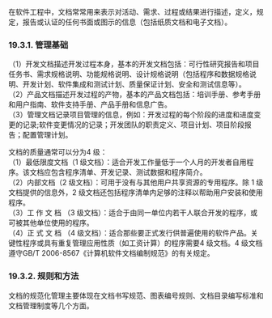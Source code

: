 在软件工程中，文档常常用来表示对活动、需求、过程或结果进行描述，定义，规定，报告或认证的任何书面或图示的信息（包括纸质文档和电子文档）。


### 19.3.1. 管理基础
（1）开发文档描述开发过程本身，基本的开发文档包括：可行性研究报告和项目任务书、需求规格说明、功能规格说明、设计规格说明（包括程序和数据规格说明、开发计划、软件集成和测试计划、质量保证计划、安全和测试信息等）。  
（2）产品文档描述开发过程的产物，基本的产品文档包括：培训手册、参考手册和用户指南、软件支持手册、产品手册和信息广告。  
（3）管理文档记录项目管理的信息，例如：开发过程的每个阶段的进度和进度变更的记录;软件变更情况的记录；开发团队的职责定义、项目计划、项目阶段报告；配置管理计划。

文档的质量通常可以分为4 级：  
（1）最低限度文档（1 级文档）：适合开发工作量低于一个人月的开发者自用程序。该文档应包含程序清单、开发记录、测试数据和程序简介。  
（2）内部文档（2 级文档）：可用于没有与其他用户共享资源的专用程序。除 1 级文档提供的信息外，2 级文档还包括程序清单内足够的注释以帮助用户安装和使用程序。  
（3）工 作 文 档 （3 级文档）：适合于由同一单位内若干人联合开发的程序，或可被其他单位使用的程序。  
（4）正 式 文 档 （4 级文档）：适合那些要正式发行供普遍使用的软件产品。关键性程序或具有重复管理应用性质（如工资计算）的程序需要4 级文档。4 级文档遵守GB/T 2006-8567《计算机软件文档编制规范》的有关规定。

### 19.3.2. 规则和方法
文档的规范化管理主要体现在文档书写规范、图表编号规则、文档目录编写标准和文档管理制度等几个方面。
